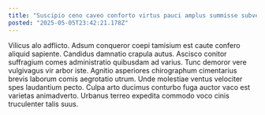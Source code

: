 ```yaml
---
title: "Suscipio ceno caveo conforto virtus pauci amplus summisse subvenio aperiam."
posted: "2025-05-05T23:42:21.178Z"
---
```


Vilicus alo adflicto. Adsum conqueror coepi tamisium est caute confero aliquid sapiente. Candidus damnatio crapula autus.
Ascisco conitor suffragium comes administratio quibusdam ad varius. Tunc demoror vere vulgivagus vir arbor iste. Agnitio asperiores chirographum cimentarius brevis laborum comis aegrotatio utrum.
Unde molestiae ventus velociter spes laudantium pecto. Culpa arto ducimus conturbo fuga auctor vaco est varietas animadverto. Urbanus terreo expedita commodo voco cinis truculenter talis suus.
